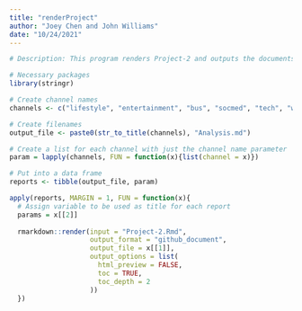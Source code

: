 ```yaml
---
title: "renderProject"
author: "Joey Chen and John Williams"
date: "10/24/2021"
---
```


```r
# Description: This program renders Project-2 and outputs the documents

# Necessary packages
library(stringr)

# Create channel names
channels <- c("lifestyle", "entertainment", "bus", "socmed", "tech", "world")

# Create filenames
output_file <- paste0(str_to_title(channels), "Analysis.md")

# Create a list for each channel with just the channel name parameter
param = lapply(channels, FUN = function(x){list(channel = x)})

# Put into a data frame 
reports <- tibble(output_file, param)

apply(reports, MARGIN = 1, FUN = function(x){
  # Assign variable to be used as title for each report
  params = x[[2]]
  
  rmarkdown::render(input = "Project-2.Rmd", 
                    output_format = "github_document", 
                    output_file = x[[1]],
                    output_options = list(
                      html_preview = FALSE,
                      toc = TRUE,
                      toc_depth = 2
                    ))
  })
```
